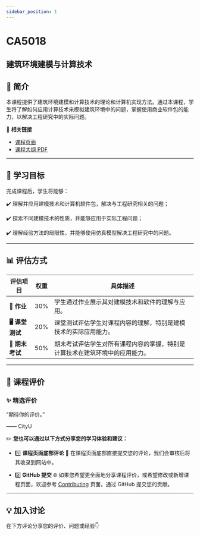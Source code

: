 ```yaml
---
sidebar_position: 1
---
```


# CA5018
## 建筑环境建模与计算技术

## **📘 简介**
本课程提供了建筑环境建模和计算技术的理论和计算机实现方法。通过本课程，学生将了解如何应用计算技术来模拟建筑环境中的问题，掌握使用商业软件包的能力，以解决工程研究中的实际问题。

🔗 **相关链接**
- [课程页面](https://www.cityu.edu.hk/catalogue/pg/202526/course/CA5018.htm)
- [课程大纲 PDF](https://www.cityu.edu.hk/catalogue/pg/202526/course/CA5018.pdf)

---

## **🎯 学习目标**

完成课程后，学生将能够：

✔️ 理解并应用建模技术和计算机软件包，解决与工程研究相关的问题；

✔️ 探索不同建模技术的性质，并能够应用于实际工程问题；

✔️ 理解经验方法的局限性，并能够使用仿真模型解决工程研究中的问题。

---

## **📊 评估方式**

| **评估项目**          | **权重** | **具体描述**                                                                                       |
|----------------------|---------|---------------------------------------------------------------------------------------------------|
| **📝 作业**           | 30%     | 学生通过作业展示其对建模技术和软件的理解与应用。                                                   |
| **🖥️ 课堂测试**      | 20%     | 课堂测试评估学生对课程内容的理解，特别是建模技术的实际应用能力。                                   |
| **📄 期末考试**       | 50%     | 期末考试评估学生对所有课程内容的掌握，特别是计算技术在建筑环境中的应用能力。                      |

---

## **💬 课程评价**

### ✨ **精选评价**
<div className={commentStyles.commentBox}>
    <p className={commentStyles.commentText}>
        “期待你的评价。”
    </p>
    <p className={commentStyles.commentAuthor}>—— CityU</p>
</div>

✏️ **您也可以通过以下方式分享您的学习体验和建议：**

- 1️⃣ **课程页面底部评论**
💬 在课程页面底部直接提交您的评论，我们会审核后将其收录到网站中。

- 2️⃣ **GitHub 提交**
🌐 如果您希望更全面地分享课程评价，或希望修改或新增课程页面，欢迎参考 [Contributing](/contributing) 页面，通过 GitHub 提交您的贡献。

---

## **💡 加入讨论**

在下方评论分享您的评价、问题或经验👇
<Utterances />